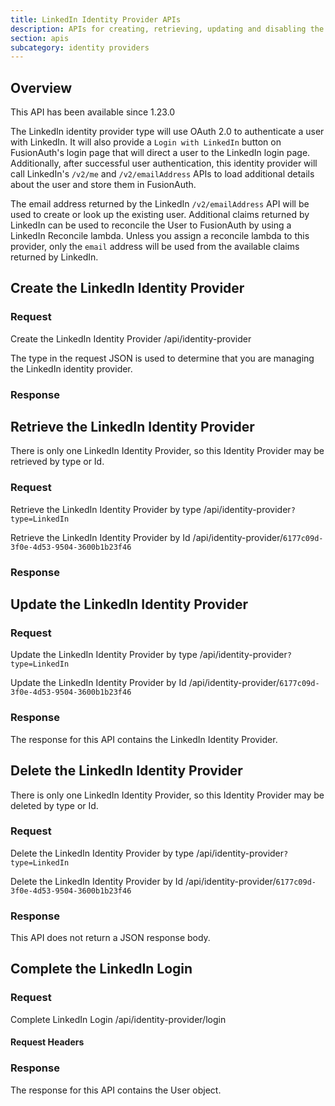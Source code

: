 ```yaml
---
title: LinkedIn Identity Provider APIs
description: APIs for creating, retrieving, updating and disabling the LinkedIn identity provider
section: apis
subcategory: identity providers
---
```



## Overview

<Aside type="version">
This API has been available since 1.23.0
</Aside>

The LinkedIn identity provider type will use OAuth 2.0 to authenticate a user with LinkedIn. It will also provide a `Login with LinkedIn` button on FusionAuth's login page that will direct a user to the LinkedIn login page. Additionally, after successful user authentication, this identity provider will call LinkedIn's `/v2/me` and `/v2/emailAddress` APIs to load additional details about the user and store them in FusionAuth.

The email address returned by the LinkedIn `/v2/emailAddress` API will be used to create or look up the existing user. Additional claims returned by LinkedIn can be used to reconcile the User to FusionAuth by using a LinkedIn Reconcile lambda. Unless you assign a reconcile lambda to this provider, only the `email` address will be used from the available claims returned by LinkedIn.

<TokenStorageNote idp_long_lived_token_type="access_token"
                  idp_display_name={idp_display_name}
                  idp_linking_strategy={idp_linking_strategy}
                  token_name="access_token"
                  return_text="login endpoint" />


## Create the LinkedIn Identity Provider

### Request

<APIAuthentication icon="lock">Create the LinkedIn Identity Provider</APIAuthentication>
<APIURI method="POST">/api/identity-provider</APIURI>

The <InlineField>type</InlineField> in the request JSON is used to determine that you are managing the LinkedIn identity provider.

<LinkedinRequestBody idp_display_name={idp_display_name}
                     idp_linking_strategy={idp_linking_strategy}
                     idp_since={idp_since}/>

### Response

<StandardPostResponseCodes never_search_error />

<LinkedinResponseBody idp_display_name={idp_display_name}
                      idp_linking_strategy={idp_linking_strategy}
                      idp_since={idp_since}/>

## Retrieve the LinkedIn Identity Provider

There is only one LinkedIn Identity Provider, so this Identity Provider may be retrieved by type or Id.

### Request

<APIAuthentication icon="lock">Retrieve the LinkedIn Identity Provider by type</APIAuthentication>
<APIURI method="GET">/api/identity-provider`?type=LinkedIn`</APIURI>

<APIAuthentication icon="lock">Retrieve the LinkedIn Identity Provider by Id</APIAuthentication>
<APIURI method="GET">/api/identity-provider/`6177c09d-3f0e-4d53-9504-3600b1b23f46`</APIURI>

### Response

<StandardGetResponseCodes never_search_error />


<LinkedinResponseBody idp_display_name={idp_display_name}
                      idp_linking_strategy={idp_linking_strategy}
                      idp_since={idp_since}/>

## Update the LinkedIn Identity Provider

<GenericUpdateExplanationFragment extra_id_verbiage="There is only one LinkedIn Identity Provider, so this Identity Provider may be updated by type or Id." capitalized_object_name="LinkedIn Identity Provider" />

### Request

<APIAuthentication icon="lock">Update the LinkedIn Identity Provider by type</APIAuthentication>
<APIURI method="PUT">/api/identity-provider`?type=LinkedIn`</APIURI>

<PatchSupport api_endpoint="/api/identity-provider`?type=LinkedIn`" />

<APIAuthentication icon="lock">Update the LinkedIn Identity Provider by Id</APIAuthentication>
<APIURI method="PUT">/api/identity-provider/`6177c09d-3f0e-4d53-9504-3600b1b23f46`</APIURI>

<PatchSupport api_endpoint="/api/identity-provider/`6177c09d-3f0e-4d53-9504-3600b1b23f46`" />

<LinkedinRequestBody idp_display_name={idp_display_name}
                     idp_linking_strategy={idp_linking_strategy}
                     idp_since={idp_since} />


### Response

The response for this API contains the LinkedIn Identity Provider.

<StandardPutResponseCodes never_search_error />

<LinkedinResponseBody idp_display_name={idp_display_name}
                      idp_linking_strategy={idp_linking_strategy}
                      idp_since={idp_since}/>

## Delete the LinkedIn Identity Provider

There is only one LinkedIn Identity Provider, so this Identity Provider may be deleted by type or Id.

### Request

<APIAuthentication icon="lock">Delete the LinkedIn Identity Provider by type</APIAuthentication>
<APIURI method="DELETE">/api/identity-provider`?type=LinkedIn`</APIURI>

<APIAuthentication icon="lock">Delete the LinkedIn Identity Provider by Id</APIAuthentication>
<APIURI method="DELETE">/api/identity-provider/`6177c09d-3f0e-4d53-9504-3600b1b23f46`</APIURI>

### Response

This API does not return a JSON response body.

<StandardDeleteResponseCodes never_search_error />


## Complete the LinkedIn Login

<CompleteLoginText idp_display_name={idp_display_name} token_text_with_article="an id token" token_text="id token" />

### Request

<APIAuthentication icon="unlock">Complete LinkedIn Login</APIAuthentication>
<APIURI method="POST">/api/identity-provider/login</APIURI>

#### Request Headers

<APIBlock>
  <XForwardedForHeader />
  <XFusionauthTenantIdHeaderScopedOperationRowOnly />
</APIBlock>

<IdentityProviderLoginRequestBody idp_display_name={idp_display_name}
                                  idp_linking_strategy={idp_linking_strategy}
                                  idp_since={idp_since} />

### Response

The response for this API contains the User object.

<IdentityProviderLoginResponseBody idp_display_name={idp_display_name}
                                   idp_linking_strategy={idp_linking_strategy}
                                   idp_since={idp_since}/>
